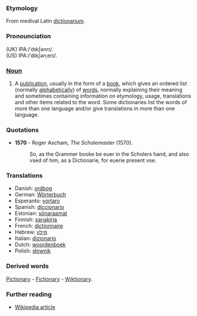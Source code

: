 ===Etymology===
From medival Latin [[dictionarium]]. 
===Pronounciation===
(UK) IPA:/ˈdɪkʃənrɪ/.<br> 
(US) IPA:/ˈdɪkʃənˌerɪ/.  
===[[Noun]]===
#A [[publication]], usually in the form of a [[book]], which gives an ordered list (normally [[alphabetical]]ly) of [[word]]s, normally explaining their meaning and sometimes containing information on etymology, usage, translations and other items related to the word. Some dictionaries list the words of more than one language and/or give translations in more than one language.
===Quotations===
*'''1570''' - Roger Ascham, ''The Scholemaster'' (1570).
*:So, as the Grammer booke be euer in the Scholers hand, and also vsed of him, as a Dictionarie, for euerie present vse.
===Translations===
*Danish: [[ordbog]]
*German: [[Wörterbuch]]
*Esperanto: [[vortaro]]
*Spanish: [[diccionario]]
*Estonian: [[sõnaraamat]]
*Finnish: [[sanakirja]]
*French: [[dictionnaire]]
*Hebrew: [[מילון]]
*Italian: [[dizionario]]
*Dutch: [[woordenboek]]
*Polish: [[słownik]]
===Derived words===
[[Pictionary]] - [[Fictionary]] - [[Wiktionary]]. 

=== Further reading===
*[[en:Dictionary|Wikipedia article]]